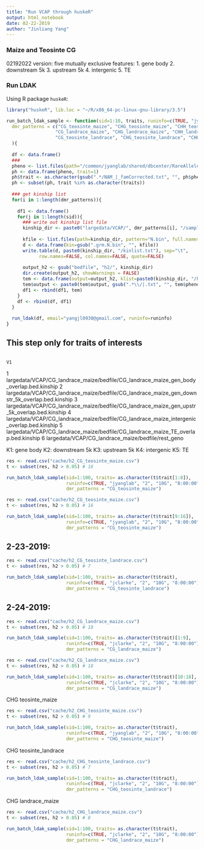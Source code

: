```yaml
---
title: "Run VCAP through huskeR"
output: html_notebook
date: 02-22-2019
author: "Jinliang Yang"
---
```



### Maize and Teosinte CG

02192022 version:
five mutually exclusive features:
1. gene body
2. downstream 5k
3. upstream 5k
4. intergenic
5. TE

### Run LDAK

Using R package `huskeR`:

```r
library("huskeR", lib.loc = "~/R/x86_64-pc-linux-gnu-library/3.5")

run_batch_ldak_sample <- function(sid=1:10, traits, runinfo=c(TRUE, "jyanglab", "2", "10G", "8:00:00"),
  dmr_patterns = c("CG_teosinte_maize", "CHG_teosinte_maize", "CHH_teosinte_maize",
                  "CG_landrace_maize", "CHG_landrace_maize", "CHH_landrace_maize",
                  "CG_teosinte_landrace", "CHG_teosinte_landrace", "CHH_teosinte_landrace")
  ){
  
  df <- data.frame()
  ###
  pheno <- list.files(path="/common/jyanglab/shared/dbcenter/RareAlleles/genomeAnnos/VCAP/phenotypes/NAM/familyCorrected", pattern="NAM", full.names=TRUE)
  ph <- data.frame(pheno, trait=1)
  ph$trait <- as.character(gsub(".*/NAM_|_famCorrected.txt", "", ph$pheno))
  ph <- subset(ph, trait %in% as.character(traits))
    
  ### get kinship list
  for(i in 1:length(dmr_patterns)){
    
    df1 <- data.frame()
    for(j in 1:length(sid)){
      ### write out kinship list file
      kinship_dir <- paste0("largedata/VCAP/", dmr_patterns[i], "/sample/S", j, "/bedfile")
      
      kfile <- list.files(path=kinship_dir, pattern="N.bin", full.names=TRUE)
      d <- data.frame(kin=gsub(".grm.N.bin", "", kfile))
      write.table(d, paste0(kinship_dir, "/kinlist.txt"), sep="\t", 
            row.names=FALSE, col.names=FALSE, quote=FALSE)
      
      output_h2 <- gsub("bedfile", "h2/", kinship_dir)
      dir.create(output_h2, showWarnings = FALSE)
      tem <- data.frame(output=output_h2, klist=paste0(kinship_dir, "/kinlist.txt"), pheno=ph$pheno)
      tem$output <- paste0(tem$output, gsub(".*\\/|.txt", "", tem$pheno))
      df1 <- rbind(df1, tem)
    }
    df <- rbind(df, df1)
  }
  
  run_ldak(df, email="yangjl0930@gmail.com", runinfo=runinfo)
}


```


## This step only for traits of interests

                                                                                             V1
1       largedata/VCAP/CG_landrace_maize/bedfile/CG_landrace_maize_gen_body_overlap.bed.kinship
2 largedata/VCAP/CG_landrace_maize/bedfile/CG_landrace_maize_gen_downstr_5k_overlap.bed.kinship
3   largedata/VCAP/CG_landrace_maize/bedfile/CG_landrace_maize_gen_upstr_5k_overlap.bed.kinship
4     largedata/VCAP/CG_landrace_maize/bedfile/CG_landrace_maize_intergenic_overlap.bed.kinship
5             largedata/VCAP/CG_landrace_maize/bedfile/CG_landrace_maize_TE_overlap.bed.kinship
6                                            largedata/VCAP/CG_landrace_maize/bedfile/rest_geno

K1: gene body
K2: downstream 5k
K3: upstream 5k
K4: intergenic
K5: TE
```r
res <- read.csv("cache/h2_CG_teosinte_maize.csv")
t <- subset(res, h2 > 0.05) # 16

run_batch_ldak_sample(sid=1:100, traits= as.character(t$trait[1:8]), 
                      runinfo=c(TRUE, "jyanglab", "2", "10G", "8:00:00"), 
                      dmr_patterns = "CG_teosinte_maize")

res <- read.csv("cache/h2_CG_teosinte_maize.csv")
t <- subset(res, h2 > 0.05) # 16

run_batch_ldak_sample(sid=1:100, traits= as.character(t$trait[9:16]), 
                      runinfo=c(TRUE, "jyanglab", "2", "10G", "8:00:00"), 
                      dmr_patterns = "CG_teosinte_maize")


```

## 2-23-2019: 
```r
res <- read.csv("cache/h2_CG_teosinte_landrace.csv")
t <- subset(res, h2 > 0.05) # 7

run_batch_ldak_sample(sid=1:100, traits= as.character(t$trait), 
                      runinfo=c(TRUE, "jclarke", "2", "10G", "8:00:00"), 
                      dmr_patterns = "CG_teosinte_landrace")


```

## 2-24-2019: 
```r
res <- read.csv("cache/h2_CG_landrace_maize.csv")
t <- subset(res, h2 > 0.05) # 18

run_batch_ldak_sample(sid=1:100, traits= as.character(t$trait)[1:9], 
                      runinfo=c(TRUE, "jclarke", "2", "10G", "8:00:00"), 
                      dmr_patterns = "CG_landrace_maize")

res <- read.csv("cache/h2_CG_landrace_maize.csv")
t <- subset(res, h2 > 0.05) # 18

run_batch_ldak_sample(sid=1:100, traits= as.character(t$trait)[10:18], 
                      runinfo=c(TRUE, "jclarke", "2", "10G", "8:00:00"), 
                      dmr_patterns = "CG_landrace_maize")

```

#####################################################

CHG teosinte_maize
```r
res <- read.csv("cache/h2_CHG_teosinte_maize.csv")
t <- subset(res, h2 > 0.05) # 9

run_batch_ldak_sample(sid=1:100, traits= as.character(t$trait), 
                      runinfo=c(TRUE, "jyanglab", "2", "10G", "8:00:00"), 
                      dmr_patterns = "CHG_teosinte_maize")
```

CHG teosinte_landrace
```r
res <- read.csv("cache/h2_CHG_teosinte_landrace.csv")
t <- subset(res, h2 > 0.05) # 7

run_batch_ldak_sample(sid=1:100, traits= as.character(t$trait), 
                      runinfo=c(TRUE, "jclarke", "2", "10G", "8:00:00"), 
                      dmr_patterns = "CHG_teosinte_landrace")
```

CHG landrace_maize
```r
res <- read.csv("cache/h2_CHG_landrace_maize.csv")
t <- subset(res, h2 > 0.05) # 8

run_batch_ldak_sample(sid=1:100, traits= as.character(t$trait), 
                      runinfo=c(TRUE, "jclarke", "2", "10G", "8:00:00"), 
                      dmr_patterns = "CHG_landrace_maize")
```
